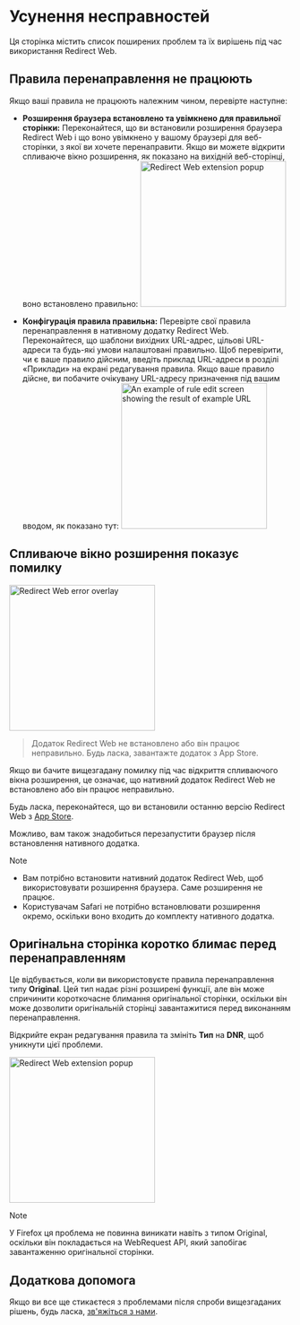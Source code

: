 
# Усунення несправностей

Ця сторінка містить список поширених проблем та їх вирішень під час використання Redirect Web.

<TOCInline toc={toc} />

## Правила перенаправлення не працюють

Якщо ваші правила не працюють належним чином, перевірте наступне:

- **Розширення браузера встановлено та увімкнено для правильної сторінки:** Переконайтеся, що ви встановили розширення браузера Redirect Web і що воно увімкнено у вашому браузері для веб-сторінки, з якої ви хочете перенаправити. Якщо ви можете відкрити спливаюче вікно розширення, як показано на вихідній веб-сторінці, воно встановлено правильно:
    <Image src={ExtensionPopup} alt="Redirect Web extension popup" width="260" hasShadow/>

- **Конфігурація правила правильна:** Перевірте свої правила перенаправлення в нативному додатку Redirect Web. Переконайтеся, що шаблони вихідних URL-адрес, цільові URL-адреси та будь-які умови налаштовані правильно. Щоб перевірити, чи є ваше правило дійсним, введіть приклад URL-адреси в розділі «Приклади» на екрані редагування правила. Якщо ваше правило дійсне, ви побачите очікувану URL-адресу призначення під вашим вводом, як показано тут:
    <Image src={RuleEditExampleResult} alt="An example of rule edit screen showing the result of example URL" width="260" hasShadow/>

## Спливаюче вікно розширення показує помилку

<Image src={ErrorOverlay} alt="Redirect Web error overlay" width="260" hasShadow hasRoundedCorners/>

> Додаток Redirect Web не встановлено або він працює неправильно.
> Будь ласка, завантажте додаток з App Store.

Якщо ви бачите вищезгадану помилку під час відкриття спливаючого вікна розширення, це означає, що нативний додаток Redirect Web не встановлено або він працює неправильно.

Будь ласка, переконайтеся, що ви встановили останню версію Redirect Web з [App Store](https://apps.apple.com/app/id1571283503).

Можливо, вам також знадобиться перезапустити браузер після встановлення нативного додатка.

> [!NOTE]
> * Вам потрібно встановити нативний додаток Redirect Web, щоб використовувати розширення браузера. Саме розширення не працює.
> * Користувачам Safari не потрібно встановлювати розширення окремо, оскільки воно входить до комплекту нативного додатка.

## Оригінальна сторінка коротко блимає перед перенаправленням

Це відбувається, коли ви використовуєте правила перенаправлення типу **Original**. Цей тип надає різні розширені функції, але він може спричинити короткочасне блимання оригінальної сторінки, оскільки він може дозволити оригінальній сторінці завантажитися перед виконанням перенаправлення.

Відкрийте екран редагування правила та змініть **Тип** на **DNR**, щоб уникнути цієї проблеми.

<Image src={EditRuleDnr} alt="Redirect Web extension popup" height="260" hasShadow hasRoundedCorners/>

> [!NOTE]
> У Firefox ця проблема не повинна виникати навіть з типом Original, оскільки він покладається на WebRequest API, який запобігає завантаженню оригінальної сторінки.

## Додаткова допомога

Якщо ви все ще стикаєтеся з проблемами після спроби вищезгаданих рішень, будь ласка, [зв'яжіться з нами](./contact-us).